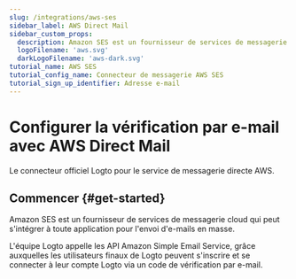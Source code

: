 ```yaml
---
slug: /integrations/aws-ses
sidebar_label: AWS Direct Mail
sidebar_custom_props:
  description: Amazon SES est un fournisseur de services de messagerie cloud qui peut s'intégrer à toute application pour l'envoi d'e-mails en masse.
  logoFilename: 'aws.svg'
  darkLogoFilename: 'aws-dark.svg'
tutorial_name: AWS SES
tutorial_config_name: Connecteur de messagerie AWS SES
tutorial_sign_up_identifier: Adresse e-mail
---
```




# Configurer la vérification par e-mail avec AWS Direct Mail

Le connecteur officiel Logto pour le service de messagerie directe AWS.

<GuideTip />

## Commencer \{#get-started}

Amazon SES est un fournisseur de services de messagerie cloud qui peut s'intégrer à toute application pour l'envoi d'e-mails en masse.

L'équipe Logto appelle les API Amazon Simple Email Service, grâce auxquelles les utilisateurs finaux de Logto peuvent s'inscrire et se connecter à leur compte Logto via un code de vérification par e-mail.

<Integration />
